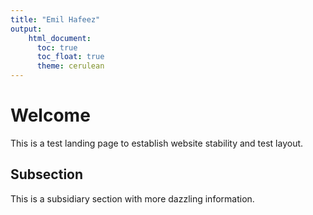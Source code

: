 ```yaml
---
title: "Emil Hafeez"
output:
    html_document:
      toc: true
      toc_float: true
      theme: cerulean
---
```


# Welcome

This is a test landing page to establish website stability and test layout.

## Subsection

This is a subsidiary section with more dazzling information.

